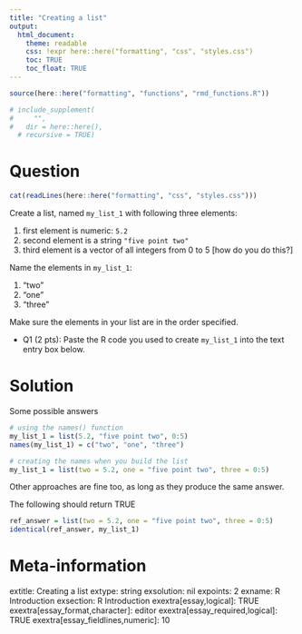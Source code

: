 ```yaml
---
title: "Creating a list"
output:  
  html_document:
    theme: readable
    css: !expr here::here("formatting", "css", "styles.css")
    toc: TRUE
    toc_float: TRUE
---
```



```r
source(here::here("formatting", "functions", "rmd_functions.R"))

# include_supplement(
#     "",
#   dir = here::here(),
  # recursive = TRUE)
```

Question
========

```r
cat(readLines(here::here("formatting", "css", "styles.css")))
```


Create a list, named `my_list_1` with following three elements:

1. first element is numeric:  `5.2`
2. second element is a string `"five point two"`
3. third element is a vector of all integers from 0 to 5 [how do you do this?]

Name the elements in `my_list_1`:

1. "two"
2. "one"
3. "three"

<div class="warning"> Make sure the elements in your list are in the order specified.</div>


- Q1 (2 pts): Paste the R code you used to create `my_list_1` into the text entry box below.


Solution
========


Some possible answers

```r

# using the names() function
my_list_1 = list(5.2, "five point two", 0:5)
names(my_list_1) = c("two", "one", "three")

# creating the names when you build the list
my_list_1 = list(two = 5.2, one = "five point two", three = 0:5)
```

Other approaches are fine too, as long as they produce the same answer.

The following should return TRUE

```r
ref_answer = list(two = 5.2, one = "five point two", three = 0:5)
identical(ref_answer, my_list_1)
```






Meta-information
================
extitle: Creating a list
extype: string
exsolution: nil
expoints: 2
exname: R Introduction
exsection: R Introduction
exextra[essay,logical]: TRUE
exextra[essay_format,character]: editor
exextra[essay_required,logical]: TRUE
exextra[essay_fieldlines,numeric]: 10
